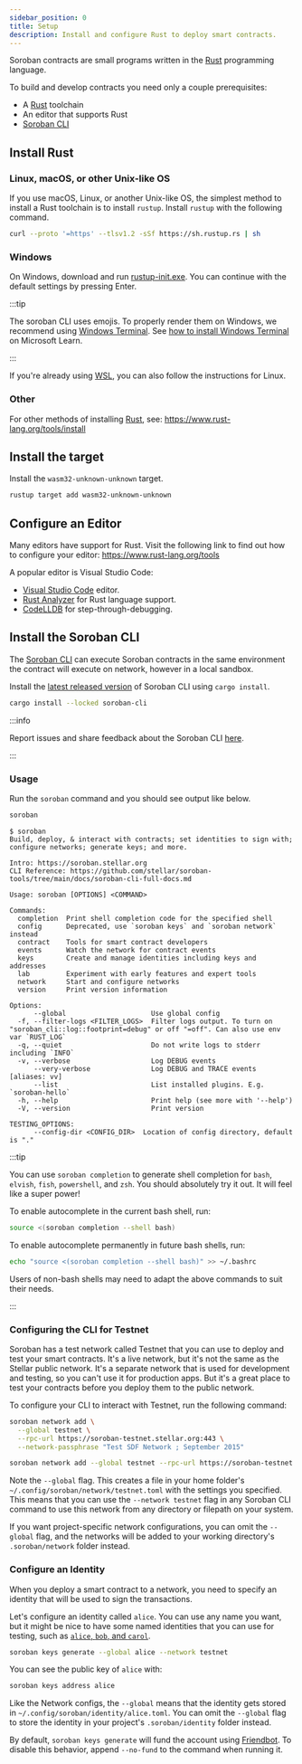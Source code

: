 ```yaml
---
sidebar_position: 0
title: Setup
description: Install and configure Rust to deploy smart contracts.
---
```


<head>
  <title>Install and configure Rust to deploy smart contracts.</title>
  <meta charSet="utf-8" />
  <meta
    property="og:title"
    content="Install and configure Rust to deploy smart contracts."
  />
  <meta
    property="og:description"
    content="Get setup to write, deploy, and invoke your first Rust smart contract by installing Rust, installing a target, configuring an editor, and installing a CLI."
  />
</head>


Soroban contracts are small programs written in the [Rust] programming language.

To build and develop contracts you need only a couple prerequisites:

- A [Rust] toolchain
- An editor that supports Rust
- [Soroban CLI]

## Install Rust

### Linux, macOS, or other Unix-like OS

If you use macOS, Linux, or another Unix-like OS, the simplest method to install a Rust toolchain is to install `rustup`. Install `rustup` with the following command.

```bash
curl --proto '=https' --tlsv1.2 -sSf https://sh.rustup.rs | sh
```

### Windows

On Windows, download and run [rustup-init.exe](https://static.rust-lang.org/rustup/dist/i686-pc-windows-gnu/rustup-init.exe). You can continue with the default settings by pressing Enter.

:::tip

The soroban CLI uses emojis. To properly render them on Windows, we recommend using [Windows Terminal](https://learn.microsoft.com/en-us/windows/terminal/). See [how to install Windows Terminal](https://learn.microsoft.com/en-us/windows/terminal/install) on Microsoft Learn.

:::

If you're already using [WSL](https://learn.microsoft.com/en-us/windows/wsl/install), you can also follow the instructions for Linux.

### Other

For other methods of installing [Rust], see: https://www.rust-lang.org/tools/install

## Install the target

Install the `wasm32-unknown-unknown` target.

```bash
rustup target add wasm32-unknown-unknown
```

## Configure an Editor

Many editors have support for Rust. Visit the following link to find out how to configure your editor: https://www.rust-lang.org/tools

A popular editor is Visual Studio Code:

- [Visual Studio Code] editor.
- [Rust Analyzer] for Rust language support.
- [CodeLLDB] for step-through-debugging.

[visual studio code]: https://code.visualstudio.com
[rust analyzer]: https://marketplace.visualstudio.com/items?itemName=rust-lang.rust-analyzer
[codelldb]: https://marketplace.visualstudio.com/items?itemName=vadimcn.vscode-lldb

## Install the Soroban CLI

The [Soroban CLI](http://github.com/stellar/soroban-cli) can execute Soroban contracts in the same environment the contract will execute on network, however in a local sandbox.

Install the [latest released version](https://github.com/stellar/soroban-cli/releases) of Soroban CLI using `cargo install`.

```bash
cargo install --locked soroban-cli
```

:::info

Report issues and share feedback about the Soroban CLI [here](https://github.com/stellar/soroban-cli/issues/new/choose).

:::

### Usage

Run the `soroban` command and you should see output like below.

```bash
soroban
```

```console
$ soroban
Build, deploy, & interact with contracts; set identities to sign with; configure networks; generate keys; and more.

Intro: https://soroban.stellar.org
CLI Reference: https://github.com/stellar/soroban-tools/tree/main/docs/soroban-cli-full-docs.md

Usage: soroban [OPTIONS] <COMMAND>

Commands:
  completion  Print shell completion code for the specified shell
  config      Deprecated, use `soroban keys` and `soroban network` instead
  contract    Tools for smart contract developers
  events      Watch the network for contract events
  keys        Create and manage identities including keys and addresses
  lab         Experiment with early features and expert tools
  network     Start and configure networks
  version     Print version information

Options:
      --global                     Use global config
  -f, --filter-logs <FILTER_LOGS>  Filter logs output. To turn on "soroban_cli::log::footprint=debug" or off "=off". Can also use env var `RUST_LOG`
  -q, --quiet                      Do not write logs to stderr including `INFO`
  -v, --verbose                    Log DEBUG events
      --very-verbose               Log DEBUG and TRACE events [aliases: vv]
      --list                       List installed plugins. E.g. `soroban-hello`
  -h, --help                       Print help (see more with '--help')
  -V, --version                    Print version

TESTING_OPTIONS:
      --config-dir <CONFIG_DIR>  Location of config directory, default is "."
```

:::tip

You can use `soroban completion` to generate shell completion for `bash`, `elvish`, `fish`, `powershell`, and `zsh`. You should absolutely try it out. It will feel like a super power!

To enable autocomplete in the current bash shell, run:

```bash
source <(soroban completion --shell bash)
```

To enable autocomplete permanently in future bash shells, run:

```bash
echo "source <(soroban completion --shell bash)" >> ~/.bashrc
```

Users of non-bash shells may need to adapt the above commands to suit their needs.

:::

### Configuring the CLI for Testnet

Soroban has a test network called Testnet that you can use to deploy and test your smart contracts. It's a live network, but it's not the same as the Stellar public network. It's a separate network that is used for development and testing, so you can't use it for production apps. But it's a great place to test your contracts before you deploy them to the public network.

To configure your CLI to interact with Testnet, run the following command:

<Tabs>
  <TabItem value="nix" label="macOS/Linux">

```bash
soroban network add \
  --global testnet \
  --rpc-url https://soroban-testnet.stellar.org:443 \
  --network-passphrase "Test SDF Network ; September 2015"
```

  </TabItem>
  <TabItem value="windows" label="Windows">

```bash
soroban network add --global testnet --rpc-url https://soroban-testnet.stellar.org:443 --network-passphrase "Test SDF Network ; September 2015"
```

  </TabItem>
</Tabs>

Note the `--global` flag. This creates a file in your home folder's `~/.config/soroban/network/testnet.toml` with the settings you specified. This means that you can use the `--network testnet` flag in any Soroban CLI command to use this network from any directory or filepath on your system.

If you want project-specific network configurations, you can omit the `--global` flag, and the networks will be added to your working directory's `.soroban/network` folder instead.

### Configure an Identity

When you deploy a smart contract to a network, you need to specify an identity that will be used to sign the transactions.

Let's configure an identity called `alice`. You can use any name you want, but it might be nice to have some named identities that you can use for testing, such as [`alice`, `bob`, and `carol`](https://en.wikipedia.org/wiki/Alice_and_Bob).

```bash
soroban keys generate --global alice --network testnet
```

You can see the public key of `alice` with:

```bash
soroban keys address alice
```

Like the Network configs, the `--global` means that the identity gets stored in `~/.config/soroban/identity/alice.toml`. You can omit the `--global` flag to store the identity in your project's `.soroban/identity` folder instead.

By default, `soroban keys generate` will fund the account using [Friendbot](https://developers.stellar.org/docs/fundamentals-and-concepts/testnet-and-pubnet#friendbot). To disable this behavior, append `--no-fund` to the command when running it.

[rust]: https://www.rust-lang.org/
[soroban cli]: setup.mdx#install-the-soroban-cli

